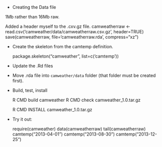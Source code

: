 
* Creating the Data file

1Mb rather than 16Mb raw.

Added a header myself to the .cxv.gz file.
camweatherraw <- read.csv('camweather/data/camweatherraw.csv.gz', header=TRUE)
save(camweatherraw, file='camweatherraw.rda', compress="xz")


* Create the skeleton from the camtemp definition.



	package.skeleton("camweather", list=c('camtemp'))


* Update the .Rd files

* Move .rda file into `camweather/data` folder (that folder must be
  created first).

* Build, test, install

	R CMD build camweather
	R CMD check camweather_1.0.tar.gz

	R CMD INSTALL camweather_1.0.tar.gz 


* Try it out:

	require(camweather)
	data(camweatherraw)
	tail(camweatherraw)
	camtemp("2013-04-01")
	camtemp("2013-08-30")
	camtemp("2013-12-25")
